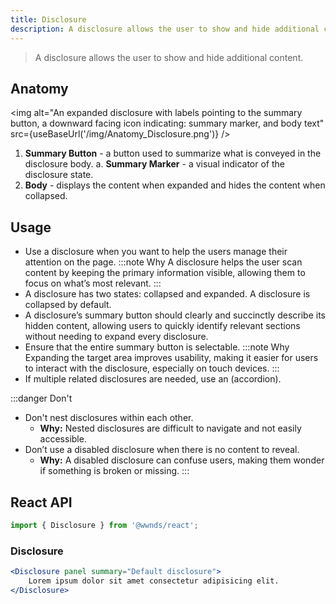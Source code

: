 ```yaml
---
title: Disclosure
description: A disclosure allows the user to show and hide additional content.
---
```



> A disclosure allows the user to show and hide additional content.

## Anatomy

<img
	alt="An expanded disclosure with labels pointing to the summary button, a downward facing icon indicating: summary marker, and body text"
	src={useBaseUrl('/img/Anatomy_Disclosure.png')}
/>

1. **Summary Button** - a button used to summarize what is conveyed in the disclosure body.
	a. **Summary Marker** - a visual indicator of the disclosure state.
1. **Body** - displays the content when expanded and hides the content when collapsed.

## Usage

- Use a disclosure when you want to help the users manage their attention on the page.
	:::note Why
	A disclosure helps the user scan content by keeping the primary information visible, allowing them to focus on what’s most relevant.
	:::
- A disclosure has two states: collapsed and expanded. A disclosure is collapsed by default.
- A disclosure’s summary button should clearly and succinctly describe its hidden content, allowing users to quickly identify relevant sections without needing to expand every disclosure.
- Ensure that the entire summary button is selectable.
	:::note Why
	Expanding the target area improves usability, making it easier for users to interact with the disclosure, especially on touch devices.
	:::
- If multiple related disclosures are needed, use an (accordion).


:::danger Don't
- Don't nest disclosures within each other.
	- **Why:** Nested disclosures are difficult to navigate and not easily accessible.
- Don’t use a disabled disclosure when there is no content to reveal.
	- **Why:** A disabled disclosure can confuse users, making them wonder if something is broken or missing.
:::



## React API

```js
import { Disclosure } from '@wwnds/react';
```

### Disclosure

```jsx live
<Disclosure panel summary="Default disclosure">
    Lorem ipsum dolor sit amet consectetur adipisicing elit.
</Disclosure>
```

<PropsTable from={Disclosure} />

